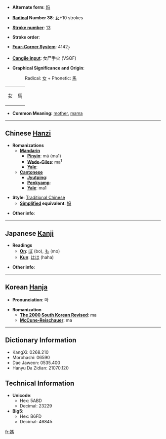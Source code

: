 * '''Alternate form''': [[妈]]

* '''[[Wiktionary:Chinese radical index| Radical]] Number 38''': [[Wiktionary:Chinese radical index 女|女]]+10 strokes

* '''[[Wiktionary:Chinese total strokes index|Stroke number]]''': [[Wiktionary:Chinese total strokes index 13|13]]

* '''Stroke order''': 

* '''[[Wiktionary:Chinese four corner index|Four-Corner System]]''': 4142<sub>7</sub>

* '''[[Wiktionary:Chinese Cangjie index|Cangjie input]]''': 女尸手火 (VSQF)

* '''Graphical Significance and Origin''':
*:Radical: [[女]] + Phonetic: [[馬]]
*:
{| border="1" style="display:inline;"
|-----
| 女 || 馬
|}

* '''Common Meaning''': [[mother]], [[mama]]

----

== Chinese [[Hanzi]] ==

* '''Romanizations'''
** '''[[Mandarin]]'''
*** '''[[Pinyin]]''': mā (ma1)
*** '''[[Wade-Giles]]''': ma<sup>1</sup>
*** '''[[Yale]]''': 
** '''[[Cantonese]]'''
*** '''[[Jyutping]]''':
*** '''[[Penkyamp]]''': 
*** '''[[Yale]]''': ma1

* '''Style''': [[Traditional Chinese]] 
** '''[[Simplified Chinese|Simplified]] equivalent''': [[妈]]

* '''Other info''': 

----

== Japanese [[Kanji]] ==

* '''Readings'''
** '''[[On]]''': [[ぼ]] (bo), [[も]] (mo)
** '''[[Kun]]''': [[はは]] (haha)

* '''Other info''':  

----

== Korean [[Hanja]] ==

* '''Pronunciation''': 마

* '''Romanization'''
** '''[[The 2000 South Korean Revised Romanization|The 2000 South Korean Revised]]''': ma
** '''[[McCune-Reischauer]]''': ma

----

== Dictionary Information ==

* KangXi: 0268.210
* Morohashi: 06590
* Dae Jaweon: 0535.400
* Hanyu Da Zidian: 21070.120

== Technical Information ==

* '''Unicode''':
** Hex: 5ABD
** Decimal: 23229
* '''Big5''':
** Hex: B6FD
** Decimal: 46845

[[fr:媽]]